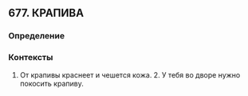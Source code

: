 ## 677. КРАПИВА
### Определение


### Контексты
1. От крапивы краснеет и чешется кожа. 2. У тебя во дворе нужно покосить крапиву.

